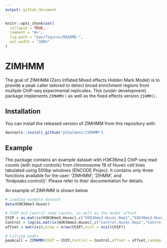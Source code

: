 ```yaml
---
output: github_document
---
```


<!-- README.md is generated from README.Rmd. Please edit that file -->

```r
knitr::opts_chunk$set(
  collapse = TRUE,
  comment = "#>",
  fig.path = "man/figures/README-",
  out.width = "100%"
)
```
# ZIMHMM

The goal of ZIMHMM (Zero Inflated Mixed effects Hidden Mark Model) is to provide a peak caller
tailored to detect broad enrichment regions from multiple ChIP-seq experimental replicates. This (under development) package implements `ZIMHMM()` as well as the fixed effects version `ZIHMM()`.

## Installation

You can install the released version of ZIMHMM from this repository with:

``` r
devtools::install_github("plbaldoni/ZIMHMM")
```

## Example

The package contains an example dataset with H3K36me3 ChIP-seq read counts (with input controls) from chromosome 19 of Huvec cell lines tabulated using 500bp windows (ENCODE Projec). It contains only three functions available for the user: 'ZIMHMM', 'ZIHMM', and 'findpeaks.control()'. Please refer to their documentation for details.

An example of ZIMHMM is shown below.

```r
# Loading example dataset
data(H3K36me3.Huvec)

# ChIP and Control read counts, as well as the model offset.
ChIP = as.matrix(H3K36me3.Huvec[,c("H3K36me3.Huvec.Rep1","H3K36me3.Huvec.Rep2","H3K36me3.Huvec.Rep3")])
Control = log(as.matrix(H3K36me3.Huvec[,c("Control.Huvec.Rep1","Control.Huvec.Rep2","Control.Huvec.Rep3")])+1)
offset = matrix(0,nrow = nrow(ChIP),ncol = ncol(ChIP))

# Calling peaks
peakcall = ZIMHMM(ChIP = ChIP,Control = Control,offset = offset,random = 'intercept',control = findpeaks.control())

```
